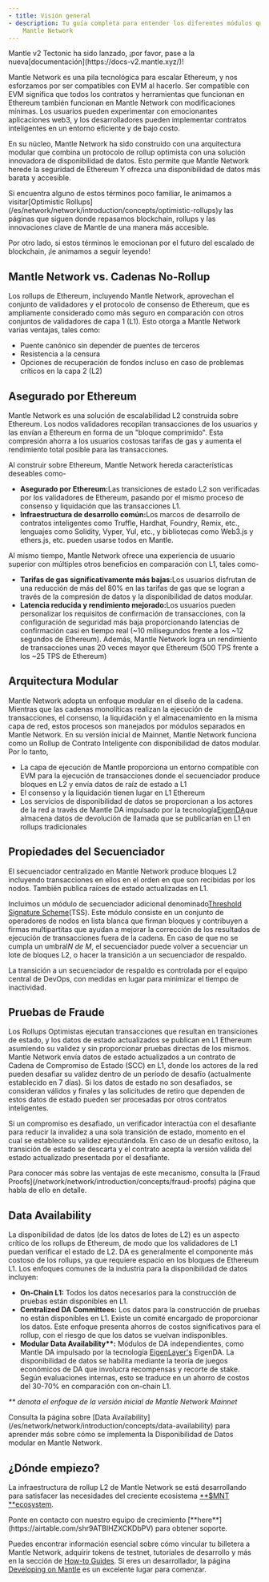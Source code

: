 ```yaml
---
- title: Visión general
- description: Tu guía completa para entender los diferentes módulos que componen
    Mantle Network
---
```


<Warning>
  Mantle v2 Tectonic ha sido lanzado, ¡por favor, pase a la nueva[documentación](https://docs-v2.mantle.xyz/)!
</Warning>

Mantle Network es una pila tecnológica para escalar Ethereum, y nos esforzamos por ser compatibles con EVM al hacerlo. Ser compatible con EVM significa que todos los contratos y herramientas que funcionan en Ethereum también funcionan en Mantle Network con modificaciones mínimas. Los usuarios pueden experimentar con emocionantes aplicaciones web3, y los desarrolladores pueden implementar contratos inteligentes en un entorno eficiente y de bajo costo.

En su núcleo, Mantle Network ha sido construido con una arquitectura modular que combina un protocolo de rollup optimista con una solución innovadora de disponibilidad de datos. Esto permite que Mantle Network herede la seguridad de Ethereum Y ofrezca una disponibilidad de datos más barata y accesible.

<Info>
  Si encuentra alguno de estos términos poco familiar, le animamos a visitar[Optimistic Rollups](/es/network/network/introduction/concepts/optimistic-rollups)y las páginas que siguen donde repasamos blockchain, rollups y las innovaciones clave de Mantle de una manera más accesible.

  Por otro lado, si estos términos le emocionan por el futuro del escalado de blockchain, ¡le animamos a seguir leyendo!
</Info>

## Mantle Network vs. Cadenas No-Rollup

Los rollups de Ethereum, incluyendo Mantle Network, aprovechan el conjunto de validadores y el protocolo de consenso de Ethereum, que es ampliamente considerado como más seguro en comparación con otros conjuntos de validadores de capa 1 (L1). Esto otorga a Mantle Network varias ventajas, tales como:

* Puente canónico sin depender de puentes de terceros
* Resistencia a la censura
* Opciones de recuperación de fondos incluso en caso de problemas críticos en la capa 2 (L2)

## Asegurado por Ethereum

Mantle Network es una solución de escalabilidad L2 construida sobre Ethereum. Los nodos validadores recopilan transacciones de los usuarios y las envían a Ethereum en forma de un "bloque comprimido". Esta compresión ahorra a los usuarios costosas tarifas de gas y aumenta el rendimiento total posible para las transacciones.

Al construir sobre Ethereum, Mantle Network hereda características deseables como-

* **Asegurado por Ethereum:**&#x4C;as transiciones de estado L2 son verificadas por los validadores de Ethereum, pasando por el mismo proceso de consenso y liquidación que las transacciones L1.
* **Infraestructura de desarrollo común:**&#x4C;os marcos de desarrollo de contratos inteligentes como Truffle, Hardhat, Foundry, Remix, etc., lenguajes como Solidity, Vyper, Yul, etc., y bibliotecas como Web3.js y ethers.js, etc. pueden usarse todos en Mantle.

Al mismo tiempo, Mantle Network ofrece una experiencia de usuario superior con múltiples otros beneficios en comparación con L1, tales como-

* **Tarifas de gas significativamente más bajas:**&#x4C;os usuarios disfrutan de una reducción de más del 80% en las tarifas de gas que se logran a través de la compresión de datos y la disponibilidad de datos modular.
* **Latencia reducida y rendimiento mejorado:**&#x4C;os usuarios pueden personalizar los requisitos de confirmación de transacciones, con la configuración de seguridad más baja proporcionando latencias de confirmación casi en tiempo real (\~10 milisegundos frente a los \~12 segundos de Ethereum). Además, Mantle Network logra un rendimiento de transacciones unas 20 veces mayor que Ethereum (500 TPS frente a los \~25 TPS de Ethereum)

## Arquitectura Modular

Mantle Network adopta un enfoque modular en el diseño de la cadena. Mientras que las cadenas monolíticas realizan la ejecución de transacciones, el consenso, la liquidación y el almacenamiento en la misma capa de red, estos procesos son manejados por módulos separados en Mantle Network. En su versión inicial de Mainnet, Mantle Network funciona como un Rollup de Contrato Inteligente con disponibilidad de datos modular. Por lo tanto,

* La capa de ejecución de Mantle proporciona un entorno compatible con EVM para la ejecución de transacciones donde el secuenciador produce bloques en L2 y envía datos de raíz de estado a L1
* El consenso y la liquidación tienen lugar en L1 Ethereum
* Los servicios de disponibilidad de datos se proporcionan a los actores de la red a través de Mantle DA impulsado por la tecnología[EigenDA](https://eigenlayer.xyz)que almacena datos de devolución de llamada que se publicarían en L1 en rollups tradicionales

## Propiedades del Secuenciador

El secuenciador centralizado en Mantle Network produce bloques L2 incluyendo transacciones en ellos en el orden en que son recibidas por los nodos. También publica raíces de estado actualizadas en L1.

Incluimos un módulo de secuenciador adicional denominado[Threshold Signature Scheme](/network/network/introduction/concepts/threshold-signature-scheme)(TSS). Este módulo consiste en un conjunto de operadores de nodos en lista blanca que firman bloques y contribuyen a firmas multipartitas que ayudan a mejorar la corrección de los resultados de ejecución de transacciones fuera de la cadena. En caso de que no se cumpla un umbral*N de M*, el secuenciador puede volver a secuenciar un lote de bloques L2, o hacer la transición a un secuenciador de respaldo.

<Info>
  La transición a un secuenciador de respaldo es controlada por el equipo central de DevOps, con medidas en lugar para minimizar el tiempo de inactividad.
</Info>

## Pruebas de Fraude

Los Rollups Optimistas ejecutan transacciones que resultan en transiciones de estado, y los datos de estado actualizados se publican en L1 Ethereum asumiendo su validez y sin proporcionar pruebas directas de los mismos. Mantle Network envía datos de estado actualizados a un contrato de Cadena de Compromiso de Estado (SCC) en L1, donde los actores de la red pueden desafiar su validez dentro de un período de desafío (actualmente establecido en 7 días). Si los datos de estado no son desafiados, se consideran válidos y finales y las solicitudes de retiro que dependen de estos datos de estado pueden ser procesadas por otros contratos inteligentes.

Si un compromiso es desafiado, un verificador interactúa con el desafiante para reducir la invalidez a una sola transición de estado, momento en el cual se establece su validez ejecutándola. En caso de un desafío exitoso, la transición de estado se descarta y el contrato acepta la versión válida del estado actualizado presentada por el desafiante.

<Info>
  Para conocer más sobre las ventajas de este mecanismo, consulta la [Fraud Proofs](/network/network/introduction/concepts/fraud-proofs) página que habla de ello en detalle.
</Info>

## Data Availability

La disponibilidad de datos (de los datos de lotes de L2) es un aspecto crítico de los rollups de Ethereum, de modo que los validadores de L1 puedan verificar el estado de L2. DA es generalmente el componente más costoso de los rollups, ya que requiere espacio en los bloques de Ethereum L1. Los enfoques comunes de la industria para la disponibilidad de datos incluyen:

* **On-Chain L1:** Todos los datos necesarios para la construcción de pruebas están disponibles en L1.
* **Centralized DA Committees:** Los datos para la construcción de pruebas no están disponibles en L1. Existe un comité encargado de proporcionar los datos. Este enfoque presenta ahorros de costos significativos para el rollup, con el riesgo de que los datos se vuelvan indisponibles.
* **Modular Data Availability\*\*:** Módulos de DA independientes, como Mantle DA impulsado por la tecnología [EigenLayer's](https://www.eigenlayer.xyz/) EigenDA. La disponibilidad de datos se habilita mediante la teoría de juegos económicos de DA que involucra recompensas y recorte de stake. Según evaluaciones internas, esto se traduce en un ahorro de costos del 30-70% en comparación con on-chain L1.

*\*\* denota el enfoque de la versión inicial de Mantle Network Mainnet*

<Info>
  Consulta la página sobre [Data Availability](/es/network/network/introduction/concepts/data-availability) para aprender más sobre cómo se implementa la Disponibilidad de Datos modular en Mantle Network.
</Info>

## ¿Dónde empiezo?

La infraestructura de rollup L2 de Mantle Network se está desarrollando para satisfacer las necesidades del creciente ecosistema [\*\*\$MNT \*\*ecosystem](https://mantle.xyz).

<Info>
  Ponte en contacto con nuestro equipo de crecimiento [**here**](https://airtable.com/shr9ATBlHZXCKDbPV) para obtener soporte.
</Info>

Puedes encontrar información esencial sobre cómo vincular tu billetera a Mantle Network, adquirir tokens de testnet, tutoriales de desarrollo y más en la sección de [How-to Guides](/network/network/introduction/how-to-guides). Si eres un desarrollador, la página [Developing on Mantle](/network/network/for-devs/developing-on-mantle) es un excelente lugar para comenzar.
